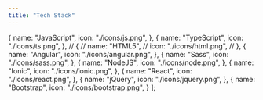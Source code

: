 ```yaml
---
title: "Tech Stack"
---
```


  {
    name: "JavaScript",
    icon: "./icons/js.png",
  },
  {
    name: "TypeScript",
    icon: "./icons/ts.png",
  },
  // {
  //   name: "HTML5",
  //   icon: "./icons/html.png",
  // },
  {
    name: "Angular",
    icon: "./icons/angular.png",
  },
  {
    name: "Sass",
    icon: "./icons/sass.png",
  },
  {
    name: "NodeJS",
    icon: "./icons/node.png",
  },
  {
    name: "Ionic",
    icon: "./icons/ionic.png",
  },
  {
    name: "React",
    icon: "./icons/react.png",
  },
  {
    name: "jQuery",
    icon: "./icons/jquery.png",
  },
  {
    name: "Bootstrap",
    icon: "./icons/bootstrap.png",
  }
];
